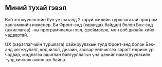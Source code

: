 ## Миний тухай гэвэл

Вэб хөгжүүлэлтийн бүх үе шатанд 2 гаруй жилийн туршлагатай програм хангамжийн инженер. Би Фронт-энд (харагдах байдал) болон Бэк-энд (ажиллагаа) -ны програмчлалын хэл, фреймворк, мөн вэб дизайн хийх чадвартай. 

UX (хэрэглэгчийн туршлага) сайжруулахын тулд Фронт-энд болон Бэк-энд хөгжүүлэлт, кодчилол, дизайн, засвар үйлчилгээ зэрэгт өөрийн ур чадвар, мэдлэгээ ашиглан байгууллагын үнэ цэнийг нэмэгдүүлэхийн тулд хичээж ажиллаж байна.